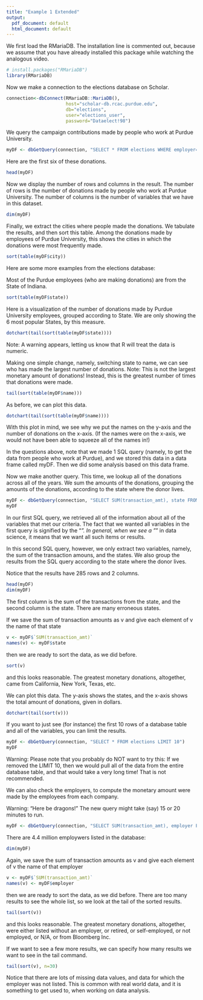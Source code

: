 ```yaml
---
title: "Example 1 Extended"
output:
  pdf_document: default
  html_document: default
---
```


We first load the RMariaDB.  The installation line is commented out, because we assume that you have already installed this package while watching the analogous video.

```r
# install.packages("RMariaDB")
library(RMariaDB)
```

Now we make a connection to the elections database on Scholar.

```r
connection<-dbConnect(RMariaDB::MariaDB(),
                      host="scholar-db.rcac.purdue.edu",
                      db="elections",
                      user="elections_user",
                      password="Dataelect!98")
```

We query the campaign contributions made by people who work at Purdue University.

```r
myDF <- dbGetQuery(connection, "SELECT * FROM elections WHERE employer='PURDUE UNIVERSITY'")
```

Here are the first six of these donations.

```r
head(myDF)
```

Now we display the number of rows and columns in the result.
The number of rows is the number of donations made by people who work at Purdue University.
The number of columns is the number of variables that we have in this dataset.

```r
dim(myDF)
```

Finally, we extract the cities where people made the donations.
We tabulate the results, and then sort this table.
Among the donations made by employees of Purdue University,
this shows the cities in which the donations were most frequently made.

```r
sort(table(myDF$city))
```

Here are some more examples from the elections database:

Most of the Purdue employees (who are making donations) are from the State of Indiana.

```r
sort(table(myDF$state))
```

Here is a visualization of the number of donations made by Purdue University employees, grouped according to State.
We are only showing the 6 most popular States, by this measure.

```r
dotchart(tail(sort(table(myDF$state))))
```

Note: A warning appears, letting us know that R will treat the data is numeric.

Making one simple change, namely, switching state to name, we can see who has made the largest number of donations.
Note: This is not the largest monetary amount of donations!
Instead, this is the greatest number of times that donations were made.

```r
tail(sort(table(myDF$name)))
```

As before, we can plot this data.

```r
dotchart(tail(sort(table(myDF$name))))
```

With this plot in mind, we see why we put the names on the y-axis and the number of donations on the x-axis.
(If the names were on the x-axis, we would not have been able to squeeze all of the names in!)

In the questions above, note that we made 1 SQL query (namely, to get the data from people who work at Purdue),
and we stored this data in a data frame called myDF.  Then we did some analysis based on this data frame.

Now we make another query.  This time, we lookup  all of the donations across all of the years.
We sum the amounts of the donations, grouping the amounts of the donations, according to the state where the donor lives.

```r
myDF <- dbGetQuery(connection, "SELECT SUM(transaction_amt), state FROM elections GROUP BY state")
myDF
```

In our first SQL query, we retrieved all of the information about all of the variables that met our criteria.
The fact that we wanted all variables in the first query is signified by the "*".  In general, when we see a "*" in data science, it means that we want all such items or results.

In this second SQL query, however, we only extract two variables, namely, the sum of the transaction amouns, and the states.
We also group the results from the SQL query according to the state where the donor lives.

Notice that the results have 285 rows and 2 columns.

```r
head(myDF)
dim(myDF)
```

The first column is the sum of the transactions from the state, and the second column is the state.
There are many erroneous states.

If we save the sum of transaction amounts as v and give each element of v the name of that state

```r
v <- myDF$`SUM(transaction_amt)`
names(v) <- myDF$state
```

then we are ready to sort the data, as we did before.

```r
sort(v)
```

and this looks reasonable.  The greatest monetary donations, altogether, came from California, New York, Texas, etc.

We can plot this data.  The y-axis shows the states, and the x-axis shows the total amount of donations, given in dollars.

```r
dotchart(tail(sort(v)))
```

If you want to just see (for instance) the first 10 rows of a database table and all of the variables, you can limit the results.

```r
myDF <- dbGetQuery(connection, "SELECT * FROM elections LIMIT 10")
myDF
```

Warning:  Please note that you probably do NOT want to try this:  If we removed the LIMIT 10, then we would pull all of the data from the entire database table, and that would take a very long time! That is not recommended.

We can also check the employers, to compute the monetary amount were made by the employees from each company.

Warning: "Here be dragons!" The new query might take (say) 15 or 20 minutes to run.

```r
myDF <- dbGetQuery(connection, "SELECT SUM(transaction_amt), employer FROM elections GROUP BY employer")
```

There are 4.4 million employwers listed in the database:

```r
dim(myDF)
```

Again, we save the sum of transaction amounts as v and give each element of v the name of that employer

```r
v <- myDF$`SUM(transaction_amt)`
names(v) <- myDF$employer
```

then we are ready to sort the data, as we did before.  There are too many results to see the whole list, so we look at the tail of the sorted results.

```r
tail(sort(v))
```

and this looks reasonable.  The greatest monetary donations, altogether, were either listed without an employer, or retired, or self-employed, or not employed, or N/A, or from Bloomberg Inc.

If we want to see a few more results, we can specify how many results we want to see in the tail command.

```r
tail(sort(v), n=30)
```

Notice that there are lots of missing data values, and data for which the employer was not listed.
This is common with real world data, and it is something to get used to, when working on data analysis.

